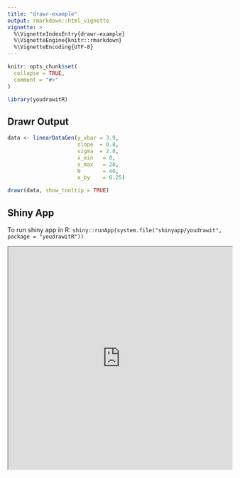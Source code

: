 ```yaml
---
title: "drawr-example"
output: rmarkdown::html_vignette
vignette: >
  %\VignetteIndexEntry{drawr-example}
  %\VignetteEngine{knitr::rmarkdown}
  %\VignetteEncoding{UTF-8}
---
```


```r
knitr::opts_chunk$set(
  collapse = TRUE,
  comment = "#>"
)
```

```r
library(youdrawitR)
```

## Drawr Output

```r
data <- linearDataGen(y_xbar = 3.9,
                      slope  = 0.8,
                      sigma  = 2.8,
                      x_min   = 0,
                      x_max   = 20,
                      N       = 40,
                      x_by    = 0.25)

drawr(data, show_tooltip = TRUE)
```

## Shiny App

To run shiny app in R:
`shiny::runApp(system.file("shinyapp/youdrawit", package = "youdrawitR"))`

<iframe src = "https://dillonmurphy.shinyapps.io/youdrawit/" style="width:100%; height:500px;" class="shiny-app">
